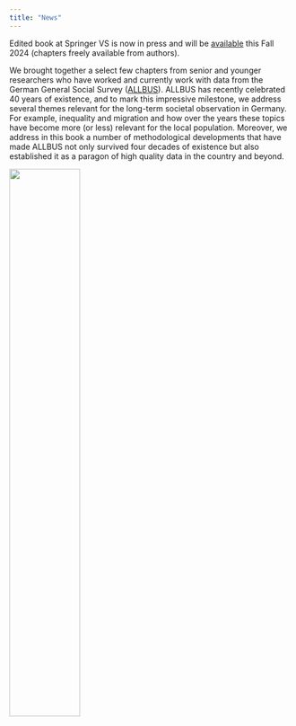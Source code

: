 ```yaml
---
title: "News"
---
```


<!-- Google tag (gtag.js) -->
<script async src="https://www.googletagmanager.com/gtag/js?id=G-VLRYTQT397"></script>
<script>
  window.dataLayer = window.dataLayer || [];
  function gtag(){dataLayer.push(arguments);}
  gtag('js', new Date());

  gtag('config', 'G-VLRYTQT397');
</script>


Edited book at Springer VS is now in press and will be [available](https://link.springer.com/book/9783658444617) this Fall 2024 (chapters freely available from authors).

We brought together a select few chapters from senior and younger researchers who have worked and currently work with data from the German General Social Survey ([ALLBUS](https://www.gesis.org/en/allbus)). ALLBUS has recently celebrated 40 years of existence, and to mark this impressive milestone, we address several themes relevant for the long-term societal observation in Germany. For example, inequality and migration and how over the years these topics have become more (or less) relevant for the local population. Moreover, we address in this book a number of methodological developments that have made ALLBUS not only survived four decades of existence but also established it as a paragon of high quality data in the country and beyond. 

![](img/40jahre.webp){.lightbox width=50% fig-align="center"}

